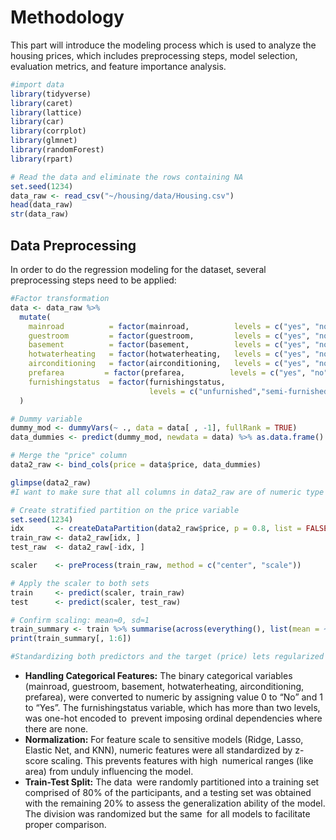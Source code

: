 # Methodology
This part will introduce the modeling process which is used to analyze the housing prices, which includes preprocessing steps, model selection, evaluation metrics, and feature importance analysis. 

```r
#import data
library(tidyverse)
library(caret)
library(lattice)
library(car)
library(corrplot)
library(glmnet)  
library(randomForest)
library(rpart)

# Read the data and eliminate the rows containing NA
set.seed(1234)
data_raw <- read_csv("~/housing/data/Housing.csv")
head(data_raw)
str(data_raw)

```
## Data Preprocessing
In order to do the regression modeling for the dataset, several preprocessing steps need to be applied:


```r
#Factor transformation
data <- data_raw %>%
  mutate(
    mainroad          = factor(mainroad,          levels = c("yes", "no")),
    guestroom         = factor(guestroom,         levels = c("yes", "no")),
    basement          = factor(basement,          levels = c("yes", "no")),
    hotwaterheating   = factor(hotwaterheating,   levels = c("yes", "no")),
    airconditioning   = factor(airconditioning,   levels = c("yes", "no")),
    prefarea         = factor(prefarea,          levels = c("yes", "no")),
    furnishingstatus  = factor(furnishingstatus,
                               levels = c("unfurnished","semi-furnished","furnished"))
  )

# Dummy variable
dummy_mod <- dummyVars(~ ., data = data[ , -1], fullRank = TRUE)
data_dummies <- predict(dummy_mod, newdata = data) %>% as.data.frame()

# Merge the "price" column
data2_raw <- bind_cols(price = data$price, data_dummies)

glimpse(data2_raw)
#I want to make sure that all columns in data2_raw are of numeric type (dbl), and there are no original factor columns in the column names.

```
```r
# Create stratified partition on the price variable
set.seed(1234)
idx       <- createDataPartition(data2_raw$price, p = 0.8, list = FALSE)
train_raw <- data2_raw[idx, ]
test_raw  <- data2_raw[-idx, ]

scaler    <- preProcess(train_raw, method = c("center", "scale"))

# Apply the scaler to both sets
train     <- predict(scaler, train_raw)
test      <- predict(scaler, test_raw)

# Confirm scaling: mean≈0, sd≈1
train_summary <- train %>% summarise(across(everything(), list(mean = ~mean(.), sd = ~sd(.))))
print(train_summary[, 1:6])  

#Standardizing both predictors and the target (price) lets regularized models (Ridge, Lasso) work properly and makes error metrics comparable across features.


```


- **Handling Categorical Features:**
The binary categorical variables (mainroad, guestroom, basement, hotwaterheating, airconditioning, prefarea), were converted to numeric by assigning value 0 to “No” and 1 to “Yes”. The furnishingstatus variable, which has more than two levels, was one-hot encoded to prevent imposing ordinal dependencies where there are none.
- **Normalization:**
For feature scale to sensitive models (Ridge, Lasso, Elastic Net, and KNN), numeric features were all standardized by z-score scaling. This prevents features with high numerical ranges (like area) from unduly influencing the model.
- **Train-Test Split:**
The data were randomly partitioned into a training set comprised of 80% of the participants, and a testing set was obtained with the remaining 20% to assess the generalization ability of the model. The division was randomized but the same for all models to facilitate proper comparison.


